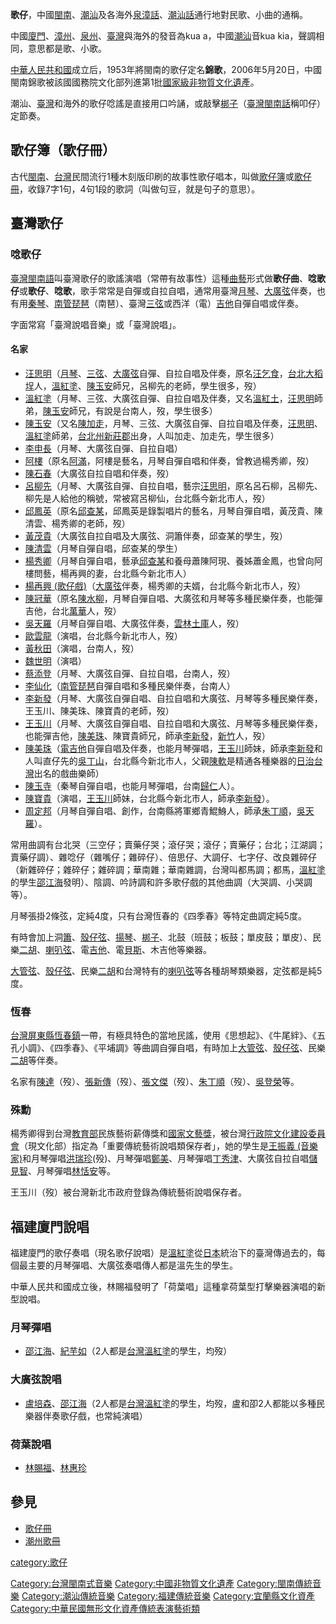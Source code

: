 {{about|說唱音樂|戲曲|歌仔戲}}
{{unreferenced|time=2020-04-12T09:41:46+00:00}}
{{Infobox Hokkien name
| title      = 歌仔
| hanji      = 歌仔
| poj        = koa-á
| sinbhundzi = 
| hanlo      = 
| tl         = kua-á
| bp         = guā'ǎ
| hongim     = ㄍㄨㄚㄚˋ
| hokkienipa = 
| lm         = 
| image      = 
| image_size = 
| caption    = 
}}
'''歌仔'''，中國[[閩南|閩南]]、[[潮汕|潮汕]]及各海外[[泉漳話|泉漳話]]、[[潮汕話|潮汕話]]通行地對民歌、小曲的通稱。

中國[[廈門|廈門]]、[[漳州|漳州]]、[[泉州|泉州]]、[[臺灣|臺灣]]與海外的發音為kua a，中國[[潮汕|潮汕]]音kua kia，聲調相同，意思都是歌、小歌。

[[中華人民共和國|中華人民共和國]]成立后，1953年將閩南的歌仔定名'''錦歌'''，2006年5月20日，中國閩南錦歌被該國國務院文化部列進第1批[[國家級非物質文化遺產|國家級非物質文化遺產]]。

潮汕、[[臺灣|臺灣]]和海外的歌仔唸謠是直接用口吟誦，或敲擊[[梆子|梆子]]（[[臺灣閩南話|臺灣閩南話]]稱叩仔）定節奏。

==歌仔簿（歌仔冊）==
古代[[閩南|閩南]]、[[台灣|台灣]]民間流行1種木刻版印刷的故事性歌仔唱本，叫做[[歌仔簿|歌仔簿]]或[[歌仔冊|歌仔冊]]，收錄7字1句，4句1段的歌詞（叫做句豆，就是句子的意思）。

==臺灣歌仔==
===唸歌仔===
[[臺灣閩南語|臺灣閩南語]]叫臺灣歌仔的歌謠演唱（常帶有故事性）這種[[曲藝|曲藝]]形式做'''歌仔曲'''、'''唸歌仔'''或'''歌仔'''、'''唸歌'''，歌手常常是自彈或自拉自唱，通常用臺灣[[月琴|月琴]]、[[大廣弦|大廣弦]]伴奏，也有用[[秦琴|秦琴]]、[[南管|南管]][[琵琶|琵琶]]（南琶）、臺灣[[三弦|三弦]]或西洋（電）[[吉他|吉他]]自彈自唱或伴奏。

字面常寫「臺灣說唱音樂」或「臺灣說唱」。
====名家====
*[[汪思明|汪思明]]（[[月琴|月琴]]、[[三弦|三弦]]、[[大廣弦|大廣弦]]自彈、自拉自唱及伴奏，原名[[汪乞食|汪乞食]]，[[台北|台北]][[大稻埕|大稻埕]]人，[[溫紅塗|溫紅塗]]、[[陳玉安|陳玉安]]師兄，呂柳先的老師，學生很多，歿）
*[[溫紅塗|溫紅塗]]（月琴、三弦、大廣弦自彈、自拉自唱及伴奏，又名[[溫紅土|溫紅土]]，[[汪思明|汪思明]]師弟，[[陳玉安|陳玉安]]師兄，有說是台南人，歿，學生很多）
*[[陳玉安|陳玉安]]（又名[[陳加走|陳加走]]，月琴、三弦、大廣弦自彈、自拉自唱及伴奏，[[汪思明|汪思明]]、[[溫紅塗|溫紅塗]]師弟，[[台北州|台北州]][[新莊郡|新莊郡]]出身，人叫加走、加走先，學生很多）
*[[李申長|李申長]]（月琴、大廣弦自彈、自拉自唱）
*[[阿樓|阿樓]]（原名[[阿滿|阿滿]]，阿樓是藝名，月琴自彈自唱和伴奏，曾教過楊秀卿，歿）
*[[陳石春|陳石春]]（大廣弦自拉自唱和伴奏，歿）
*[[呂柳先|呂柳先]]（月琴、大廣弦自彈、自拉自唱，藝宗[[汪思明|汪思明]]，原名呂石柳，呂柳先、柳先是人給他的稱號，常被寫呂柳仙，台北縣今新北市人，歿）
*[[邱鳳英|邱鳳英]]（原名[[邱查某|邱查某]]，邱鳳英是錄製唱片的藝名，月琴自彈自唱，黃茂貴、陳清雲、楊秀卿的老師，歿）
*[[黃茂貴|黃茂貴]]（大廣弦自拉自唱及大廣弦、洞簫伴奏，邱查某的學生，歿）
*[[陳清雲|陳清雲]]（月琴自彈自唱，邱查某的學生）
*[[楊秀卿|楊秀卿]]（月琴自彈自唱，藝承[[邱查某|邱查某]]和養母蕭陳阿現、養姊蕭金鳳，也曾向阿樓問藝，楊再興的妻，台北縣今新北市人）
*[[楊再興_(歌仔戲)|楊再興 (歌仔戲)]]（[[大廣弦|大廣弦]]伴奏，楊秀卿的夫婿，台北縣今新北市人，歿）
*[[陳冠華|陳冠華]]（原名[[陳水柳|陳水柳]]，月琴自彈自唱、大廣弦和月琴等多種民樂伴奏，也能彈吉他，台北[[萬華區|萬華]]人，歿）
*[[吳天羅|吳天羅]]（月琴自彈自唱、大廣弦伴奏，[[雲林縣|雲林]][[土庫鎮|土庫]]人，歿）
*[[歐雲龍|歐雲龍]]（演唱，台北縣今新北市人，歿）
*[[黃秋田|黃秋田]]（演唱，台南人，歿）
*[[魏世明|魏世明]]（演唱）
*[[蔡添登|蔡添登]]（月琴、大廣弦自彈、自拉自唱，台南人，歿）
*[[李仙化|李仙化]]（[[南管|南管]][[琵琶|琵琶]]自彈自唱和多種民樂伴奏，台南人）
*[[李新發|李新發]]（月琴、大廣弦自彈自唱、自拉自唱和大廣弦、月琴等多種民樂伴奏，王玉川、陳美珠、陳寶貴的老師，歿）
*[[王玉川_(唸歌仔藝術家)|王玉川]]（月琴、大廣弦自彈自唱、自拉自唱和大廣弦、月琴等多種民樂伴奏，也能彈吉他，[[陳美珠|陳美珠]]、陳寶貴師兄，師承[[李新發|李新發]]，[[新竹|新竹]]人，歿）
*[[陳美珠|陳美珠]]（[[電吉他|電吉他]]自彈自唱及伴奏，也能月琴彈唱，[[王玉川_(唸歌仔藝術家)|王玉川]]師妹，師承[[李新發|李新發]]和人叫直仔先的[[吳丁山|吳丁山]]，台北縣今新北市人，父親[[陳軟|陳軟]]是精通各種樂器的[[日治台灣|日治台灣]]出名的戲曲樂師）
*[[陳玉寺|陳玉寺]]（秦琴自彈自唱，也能月琴彈唱，台南[[歸仁區|歸仁]]人）。
*[[陳寶貴|陳寶貴]]（演唱，[[王玉川_(唸歌仔藝術家)|王玉川]]師妹，台北縣今新北市人，師承[[李新發|李新發]]）。
*[[周定邦|周定邦]]（月琴自彈自唱、創作，台南縣將軍鄉青鯤鯓人，師承[[朱丁順|朱丁順]]，[[吳天羅|吳天羅]]）。
常用曲調有台北哭（三空仔；賣藥仔哭；滾仔哭；滾仔；賣藥仔；台北；江湖調；賣藥仔調）、雜唸仔（雜嘴仔；雜碎仔）、倍思仔、大調仔、七字仔、改良雜碎仔（新雜碎仔；雜碎仔；雜碎調；華南雜；華南雜調，台灣叫都馬調；都馬，[[溫紅塗|溫紅塗]]的學生[[邵江海|邵江海]]發明）、陰調、吟詩調和許多歌仔戲的其他曲調（大哭調、小哭調等）。

月琴張掛2條弦，定純4度，只有台灣恆春的《四季春》等特定曲調定純5度。

有時會加上洞[[簫|簫]]、[[殼仔弦|殼仔弦]]、[[揚琴|揚琴]]、[[梆子|梆子]]、北鼓（班鼓；板鼓；單皮鼓；單皮）、民樂[[二胡|二胡]]、[[喇叭弦|喇叭弦]]、電[[吉他|吉他]]、電[[貝斯|貝斯]]、木吉他等樂器。

[[大管弦|大管弦]]、[[殼仔弦|殼仔弦]]、民樂[[二胡|二胡]]和台灣特有的[[喇叭弦|喇叭弦]]等各種胡琴類樂器，定弦都是純5度。

===恆春===
[[台灣|台灣]][[屏東縣|屏東縣]][[恆春鎮|恆春鎮]]一帶，有極具特色的當地民謠，使用《思想起》、《牛尾絆》、《五孔小調》、《四季春》、《平埔調》等曲調自彈自唱，有時加上[[大管弦|大管弦]]、[[殼仔弦|殼仔弦]]、民樂[[二胡|二胡]]等伴奏。

名家有[[陳達|陳達]]（歿）、[[張新傳|張新傳]]（歿）、[[張文傑|張文傑]]（歿）、[[朱丁順|朱丁順]]（歿）、[[吳登榮|吳登榮]]等。
===殊勳===
楊秀卿得到台灣[[中華民國教育部|教育部]]民族藝術薪傳獎和[[國家文藝獎|國家文藝獎]]，被台灣[[行政院|行政院]][[文化建設委員會|文化建設委員會]]（現文化部）指定為「重要傳統藝術說唱類保存者」，她的學生是[[王振義_(音樂家)|王振義 (音樂家)]]和月琴彈唱[[洪瑞珍|洪瑞珍]](殁)、月琴彈唱[[鄭美|鄭美]]、月琴彈唱[[丁秀津|丁秀津]]、大廣弦自拉自唱[[儲見智|儲見智]]、月琴彈唱[[林恬安|林恬安]]等。

王玉川（歿）被台灣新北市政府登錄為傳統藝術說唱保存者。

==福建廈門說唱==
福建廈門的歌仔奏唱（現名歌仔說唱）是[[溫紅塗|溫紅塗]]從[[日本|日本]]統治下的臺灣傳過去的，每個最主要的月琴彈唱、大廣弦奏唱傳人都是溫先生的學生。

中華人民共和國成立後，林賜福發明了「荷葉唱」這種拿荷葉型打擊樂器演唱的新型說唱。
===月琴彈唱===
*[[邵江海|邵江海]]、[[紀芋如|紀芋如]]（2人都是[[台灣|台灣]][[溫紅塗|溫紅塗]]的學生，均歿）
===大廣弦說唱===
*[[盧培森|盧培森]]、[[邵江海|邵江海]]（2人都是[[台灣|台灣]][[溫紅塗|溫紅塗]]的學生，均歿，盧和卲2人都能以多種民樂器伴奏歌仔戲，也常純演唱）
===荷葉說唱===
*[[林賜福|林賜福]]、[[林惠珍|林惠珍]]

==參見==
*[[歌仔冊|歌仔冊]]
*[[潮州歌冊|潮州歌冊]]

{{Fujian topics}}

[[Category:台灣閩南式音樂|Category:台灣閩南式音樂]]
[[Category:中國非物質文化遺產|Category:中國非物質文化遺產]]
[[Category:閩南傳統音樂|Category:閩南傳統音樂]]
[[Category:潮汕傳統音樂|Category:潮汕傳統音樂]]
[[Category:福建傳統音樂|Category:福建傳統音樂]]
[[category:歌仔|category:歌仔]]
[[Category:宜蘭縣文化資產|Category:宜蘭縣文化資產]]
[[Category:中華民國無形文化資產傳統表演藝術類|Category:中華民國無形文化資產傳統表演藝術類]]